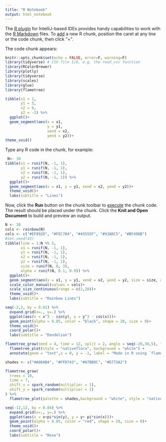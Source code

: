 ```yaml
---
title: "R Notebook"
output: html_notebook
---
```


The [R plugin](https://www.jetbrains.com/help/pycharm/r-plugin-support.html) for IntelliJ-based IDEs provides
handy capabilities to work with the [R Markdown](https://www.jetbrains.com/help/pycharm/r-markdown.html) files.
To [add](https://www.jetbrains.com/help/pycharm/r-markdown.html#add-code-chunk) a new R chunk,
position the caret at any line or the code chunk, then click "+".

The code chunk appears:
```r
knitr::opts_chunk$set(echo = FALSE, error=F, warning=F)
library(tidyverse) # CSV file I/O, e.g. the read_csv function
library(RColorBrewer)
library(plotly)
library(tidyverse)
library(scales)
library(glue)
library(flametree)
```
```r
tibble(x1 = 1,
       y1 = 5,
       x2 = 6,
       y2 = -2) %>%
  ggplot()+
  geom_segment(aes(x = x1,
                   y = y1,
                   xend = x2,
                   yend = y2))+
theme_void()

```


Type any R code in the chunk, for example:
```r
 N<- 30
tibble(x1 = runif(N, -1, 1),
       y1 = runif(N, -1, 1),
       x2 = runif(N, -1, 1),
       y2 = runif(N, -1, 1)) %>%
  ggplot()+
  geom_segment(aes(x = x1, y = y1, xend = x2, yend = y2))+
  theme_void()+
  labs(subtitle = "Lines")
```

Now, click the **Run** button on the chunk toolbar to [execute](https://www.jetbrains.com/help/pycharm/r-markdown.html#run-r-code) the chunk code. The result should be placed under the chunk.
Click the **Knit and Open Document** to build and preview an output.
```r
N <- 30
cols <- rainbow(N)
cols <- c("#EF892D", "#FEC784", "#45555F", "#93ADC5", "#BF49DB")
#set.seed(43)
tibble(line = 1:N %% 5,
       x1 = runif(N, -1, 1),
       y1 = runif(N, -1, 1),
       x2 = runif(N, -1, 1),
       y2 = runif(N, -1, 1),
       size = runif(N, 0, 3),
       alpha = runif(N, 0.1, 0.9)) %>%
  ggplot()+
  geom_segment(aes(x = x1, y = y1, xend = x2, yend = y2, size = size, alpha = alpha, color = as.factor(line)),show.legend = FALSE)+
  scale_color_manual(values = cols)+
  scale_size_continuous(range = c(2,20))+
  theme_void()+
  labs(subtitle = "Rainbow Lines")
```
```r
seq(-2,2, by = 0.01) %>%
  expand.grid(x=., y=.) %>%
  ggplot(aes(x = x^3 - sin(y), y = y^3 - cos(x)))+
  geom_point(alpha = 0.05, color = "black", shape = 20, size = 0)+
  theme_void()+
  coord_polar()+
  labs(subtitle = "Dandelion")
```
```r



flametree_grow(seed = 4, time = 12, split = 2, angle = seq(-20,30,5), trees = 3) %>%
  flametree_plot(style = "nativeflora", background = "white") +
  annotate(geom = "text",x = 0, y = -1, label = "Made in R using `flametree` package", color = "white")
```
```r
shades <- c("#A06AB4", "#FFD743", "#07BB9C", "#D773A2")

flametree_grow(
  trees = 10,
  time = 7,
  shift_x = spark_random(multiplier = 1),
  shift_y = spark_random(multiplier = 1)
) %>%
  flametree_plot(palette = shades,background = "white", style = "nativeflora")
```
```r
seq(-12,12, by = 0.04) %>%
  expand.grid(x=., y=.) %>%
  ggplot(aes(x = x+pi*sin(y), y = y+ pi*sin(x)))+
  geom_point(alpha = 0.05, color = "red", shape = 20, size = 0)+
  theme_void()+
  coord_polar()+
  labs(subtitle = "Rose")
```
